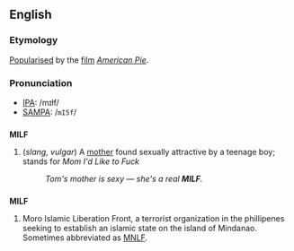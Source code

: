 ==English==

===Etymology===
[[Popularise]]d by the [[film]] ''[[w:American Pie_(movie)|American Pie]]''.

===Pronunciation===
*[[Wiktionary:Pronunciation_key|IPA]]: /mɪɫf/
*[[Wiktionary:Pronunciation_key|SAMPA]]: /<tt>mI5f</tt>/

==={{Acronym}}===
'''MILF'''
# (''slang, vulgar'') A [[mother]] found sexually attractive by a teenage boy; stands for ''Mom I'd Like to Fuck''
#:''Tom's mother is sexy &mdash; she's a real '''MILF'''.''

==={{Abbreviation}}===
'''MILF'''
<!--I wonder if this is an initialism, or spoken at all?-->
# Moro Islamic Liberation Front, a terrorist organization in the phillipenes seeking to establish an islamic state on the island of Mindanao.  Sometimes abbreviated as [[MNLF]].